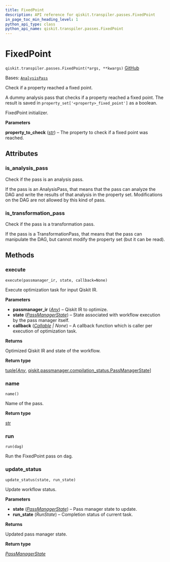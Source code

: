 ```yaml
---
title: FixedPoint
description: API reference for qiskit.transpiler.passes.FixedPoint
in_page_toc_min_heading_level: 1
python_api_type: class
python_api_name: qiskit.transpiler.passes.FixedPoint
---
```


# FixedPoint

<span id="qiskit.transpiler.passes.FixedPoint" />

`qiskit.transpiler.passes.FixedPoint(*args, **kwargs)` [GitHub](https://github.com/qiskit/qiskit/tree/stable/0.46/qiskit/transpiler/passes/utils/fixed_point.py "view source code")

Bases: [`AnalysisPass`](qiskit.transpiler.AnalysisPass "qiskit.transpiler.basepasses.AnalysisPass")

Check if a property reached a fixed point.

A dummy analysis pass that checks if a property reached a fixed point. The result is saved in `property_set['<property>_fixed_point']` as a boolean.

FixedPoint initializer.

**Parameters**

**property\_to\_check** ([*str*](https://docs.python.org/3/library/stdtypes.html#str "(in Python v3.12)")) – The property to check if a fixed point was reached.

## Attributes

<span id="qiskit.transpiler.passes.FixedPoint.is_analysis_pass" />

### is\_analysis\_pass

Check if the pass is an analysis pass.

If the pass is an AnalysisPass, that means that the pass can analyze the DAG and write the results of that analysis in the property set. Modifications on the DAG are not allowed by this kind of pass.

<span id="qiskit.transpiler.passes.FixedPoint.is_transformation_pass" />

### is\_transformation\_pass

Check if the pass is a transformation pass.

If the pass is a TransformationPass, that means that the pass can manipulate the DAG, but cannot modify the property set (but it can be read).

## Methods

### execute

<span id="qiskit.transpiler.passes.FixedPoint.execute" />

`execute(passmanager_ir, state, callback=None)`

Execute optimization task for input Qiskit IR.

**Parameters**

*   **passmanager\_ir** ([*Any*](https://docs.python.org/3/library/typing.html#typing.Any "(in Python v3.12)")) – Qiskit IR to optimize.
*   **state** ([*PassManagerState*](qiskit.passmanager.PassManagerState "qiskit.passmanager.compilation_status.PassManagerState")) – State associated with workflow execution by the pass manager itself.
*   **callback** ([*Callable*](https://docs.python.org/3/library/collections.abc.html#collections.abc.Callable "(in Python v3.12)") *| None*) – A callback function which is caller per execution of optimization task.

**Returns**

Optimized Qiskit IR and state of the workflow.

**Return type**

[tuple](https://docs.python.org/3/library/stdtypes.html#tuple "(in Python v3.12)")\[[*Any*](https://docs.python.org/3/library/typing.html#typing.Any "(in Python v3.12)"), [qiskit.passmanager.compilation\_status.PassManagerState](qiskit.passmanager.PassManagerState "qiskit.passmanager.compilation_status.PassManagerState")]

### name

<span id="qiskit.transpiler.passes.FixedPoint.name" />

`name()`

Name of the pass.

**Return type**

[str](https://docs.python.org/3/library/stdtypes.html#str "(in Python v3.12)")

### run

<span id="qiskit.transpiler.passes.FixedPoint.run" />

`run(dag)`

Run the FixedPoint pass on dag.

### update\_status

<span id="qiskit.transpiler.passes.FixedPoint.update_status" />

`update_status(state, run_state)`

Update workflow status.

**Parameters**

*   **state** ([*PassManagerState*](qiskit.passmanager.PassManagerState "qiskit.passmanager.compilation_status.PassManagerState")) – Pass manager state to update.
*   **run\_state** (*RunState*) – Completion status of current task.

**Returns**

Updated pass manager state.

**Return type**

[*PassManagerState*](qiskit.passmanager.PassManagerState "qiskit.passmanager.compilation_status.PassManagerState")


